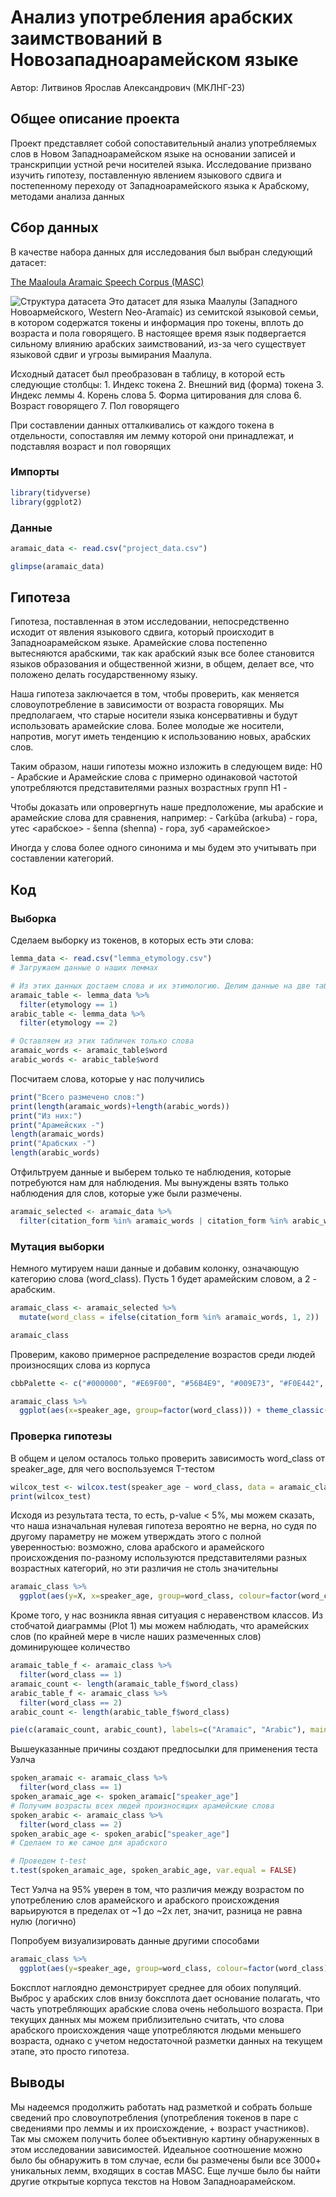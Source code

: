 # Анализ употребления арабских заимствований в Новозападноарамейском языке
Автор: Литвинов Ярослав Александрович (МКЛНГ-23)

## Общее описание проекта

Проект представляет собой сопоставительный анализ употребляемых слов в Новом Западноарамейском языке на основании записей и транскрипции устной речи носителей языка. Исследование призвано изучить гипотезу, поставленную явлением языкового сдвига и постепенному переходу от Западноарамейского языка к Арабскому, методами анализа данных

## Сбор данных

В качестве набора данных для исследования был выбран следующий датасет:

[The Maaloula Aramaic Speech Corpus (MASC)](https://zenodo.org/records/6496714)

![Структура датасета](https://github.com/jar201/nwa_borrowings_comparison/blob/main/aramaic/images/db_layout.png)
Это датасет для языка Маалулы (Западного Новоармейского, Western Neo-Aramaic) из семитской языковой семьи, в котором содержатся токены и информация про токены, вплоть до возраста и пола говорящего. В настоящее время язык подвергается сильному влиянию арабских заимствований, из-за чего существует языковой сдвиг и угрозы вымирания Маалула.

Исходный датасет был преобразован в таблицу, в которой есть следующие столбцы:
1. Индекс токена
2. Внешний вид (форма) токена
3. Индекс леммы
4. Корень слова
5. Форма цитирования для слова
6. Возраст говорящего
7. Пол говорящего

При составлении данных отталкивались от каждого токена в отдельности, сопоставляя им лемму которой они принадлежат, и подставляя возраст и пол говорящих

### Импорты

```r
library(tidyverse)
library(ggplot2)
```

### Данные

```r
aramaic_data <- read.csv("project_data.csv")
```

```r
glimpse(aramaic_data)
```

## Гипотеза
Гипотеза, поставленная в этом исследовании, непосредственно исходит от явления языкового сдвига, который происходит в Западноарамейском языке. Арамейские слова постепенно вытесняются арабскими, так как арабский язык все более становится языков образования и общественной жизни, в общем, делает все, что положено делать государственному языку.

Наша гипотеза заключается в том, чтобы проверить, как меняется словоупотребление в зависимости от возраста говорящих. Мы предполагаем, что старые носители языка консервативны и будут использовать арамейские слова. Более молодые же носители, напротив, могут иметь тенденцию к использованию новых, арабских слов. 

Таким образом, наши гипотезы можно изложить в следующем виде:
H0 - Арабские и Арамейские слова с примерно одинаковой частотой употребляются представителями разных возрастных групп
H1 - 

Чтобы доказать или опровергнуть наше предположение, мы арабские и арамейские слова для сравнения, например:
- ʕarḳūba (arkuba) - гора, утес <арабское>
- šenna (shenna) - гора, зуб <арамейское>

Иногда у слова более одного синонима и мы будем это учитывать при составлении категорий.

## Код

### Выборка

Сделаем выборку из токенов, в которых есть эти слова:

```r
lemma_data <- read.csv("lemma_etymology.csv")
# Загружаем данные о наших леммах
```

```r
# Из этих данных достаем слова и их этимологию. Делим данные на две таблицы по признаку этимологии слов
aramaic_table <- lemma_data %>%
  filter(etymology == 1)
arabic_table <- lemma_data %>%
  filter(etymology == 2)
```

```r
# Оставляем из этих табличек только слова
aramaic_words <- aramaic_table$word
arabic_words <- arabic_table$word
```

Посчитаем слова, которые у нас получились

```r
print("Всего размечено слов:")
print(length(aramaic_words)+length(arabic_words))
print("Из них:")
print("Арамейских -")
length(aramaic_words)
print("Арабских -")
length(arabic_words)
```
Отфильтруем данные и выберем только те наблюдения, которые потребуются нам для наблюдения. Мы вынуждены взять только наблюдения для слов, которые уже были размечены.

```r
aramaic_selected <- aramaic_data %>%
  filter(citation_form %in% aramaic_words | citation_form %in% arabic_words)
```

### Мутация выборки

Немного мутируем наши данные и добавим колонку, означающую категорию слова (word_class). Пусть 1 будет арамейским словом, а 2 - арабским.

```r
aramaic_class <- aramaic_selected %>%
  mutate(word_class = ifelse(citation_form %in% aramaic_words, 1, 2))
```

```r
aramaic_class
```
Проверим, каково примерное распределение возрастов среди людей произносящих слова из корпуса
```r
cbbPalette <- c("#000000", "#E69F00", "#56B4E9", "#009E73", "#F0E442", "#0072B2", "#D55E00", "#CC79A7")

aramaic_class %>%
  ggplot(aes(x=speaker_age, group=factor(word_class))) + theme_classic() + geom_histogram(aes(fill=factor(word_class)), alpha=0.8, colour="black") + xlab("Speaker Age") + ylab("Word count") + labs(title="Aramaic / Arabic word usage by speaker age", subtitle=("Aramaic word class 1, Arabic word class 2"), tag="Plot 1") + scale_fill_manual("Word origin", labels=c("Aramaic", "Arabic"), values=cbbPalette)
```

### Проверка гипотезы
В общем и целом осталось только проверить зависимость word_class от speaker_age, для чего воспользуемся T-тестом

```r
wilcox_test <- wilcox.test(speaker_age ~ word_class, data = aramaic_class)
print(wilcox_test)
```
Исходя из результата теста, то есть, p-value < 5%, мы можем сказать, что наша изначальная нулевая гипотеза вероятно не верна, но судя по другому параметру не можем утверждать этого с полной уверенностью: возможно, слова арабского и арамейского происхождения по-разному используются представителями разных возрастных категорий, но эти различия не столь значительны

```r
aramaic_class %>%
  ggplot(aes(y=X, x=speaker_age, group=word_class, colour=factor(word_class))) + stat_smooth() + geom_density2d() + geom_point(alpha=0.3) + scale_colour_manual("Word origin", labels=c("Aramaic", "Arabic"), values=cbbPalette) + labs(title="Aramaic/Arabic word density by age", tag="Plot 2") + xlab("Speaker age") + ylab("Total words") + ylim(0, 65000)
```
Кроме того, у нас возникла явная ситуация с неравенством классов. Из стобчатой диаграммы (Plot 1) мы можем наблюдать, что арамейских слов (по крайней мере в числе наших размеченных слов) доминирующее количество

```r
aramaic_table_f <- aramaic_class %>%
  filter(word_class == 1)
aramaic_count <- length(aramaic_table_f$word_class)
arabic_table_f <- aramaic_class %>%
  filter(word_class == 2)
arabic_count <- length(arabic_table_f$word_class)

pie(c(aramaic_count, arabic_count), labels=c("Aramaic", "Arabic"), main="Fraction or Arabic Words", col=c("#000000", "#E69F00"))
```
Вышеуказанные причины создают предпосылки для применения теста Уэлча

```r
spoken_aramaic <- aramaic_class %>%
  filter(word_class == 1)
spoken_aramaic_age <- spoken_aramaic["speaker_age"]
# Получим возрасты всех людей произносящих арамейские слова
spoken_arabic <- aramaic_class %>%
  filter(word_class == 2)
spoken_arabic_age <- spoken_arabic["speaker_age"]
# Сделаем то же самое для арабского

# Проведем t-test
t.test(spoken_aramaic_age, spoken_arabic_age, var.equal = FALSE)
```
Тест Уэлча на 95% уверен в том, что различия между возрастом по употреблению слов арамейского и арабского происхождения варьируются в пределах от ~1 до ~2х лет, значит, разница не равна нулю (логично)

Попробуем визуализировать данные другими способами

```r
aramaic_class %>%
  ggplot(aes(y=speaker_age, group=word_class, colour=factor(word_class))) + geom_boxplot() + scale_colour_manual("Word origin", labels=c("Aramaic", "Arabic"), values=cbbPalette) + ylab("Speaker age") + labs(title="Aramaic/Arabic usage boxplot", tag="Plot 3")
```
Боксплот наглоядно демонстрирует среднее для обоих популяций. Выброс у арабских слов внизу боксплота дает основание полагать, что часть употребляющих арабские слова очень небольшого возраста. При текущих данных мы можем приблизительно считать, что слова арабского происхождения чаще употребляются людьми меньшего возраста, однако с учетом недостаточной разметки данных на текущем этапе, это просто гипотеза.

## Выводы
Мы надеемся продолжить работать над разметкой и собрать больше сведений про словоупотребления (употребления токенов в паре с сведениями про леммы и их происхождение, + возраст участников). Так мы сможем получить более объективную картину обнаруженных в этом исследовании зависимостей. Идеальное соотношение можно было бы обнаружить в том случае, если бы размечены были все 3000+ уникальных лемм, входящих в состав MASC. Еще лучше было бы найти другие открытые корпуса текстов на Новом Западноарамейском. 

